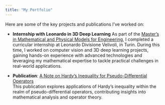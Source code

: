 ```yaml
---
title: "My Portfolio"
---
```


Here are some of the key projects and publications I’ve worked on:

- **Internship with Leonardo in 3D Deep Learning** 
  As part of the [Master's in Mathematical and Physical Models for Engineering](https://www.dipmatematica.unito.it/do/home.pl/View?doc=/master/Master_MPM_Space_Sciences.html&sb=0#:~:text=The%20Master%20in%20Mathematical%20and%20physical), I completed a curricular internship at Leonardo Divisione Velivoli, in Turin. During this time, I worked on computer vision and 3D deep learning projects, gaining hands-on experience with advanced technologies and leveraging my mathematical expertise to tackle practical challenges in real-world applications.

- **Publication**: [A Note on Hardy's Inequality for Pseudo-Differential Operators](https://doi.org/10.1007/s40574-023-00359-7)  
  This publication explores applications of Hardy's inequality within the realm of pseudo-differential operators, contributing insights into mathematical analysis and operator theory.
